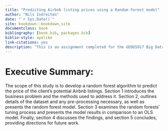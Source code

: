```yaml
--- 
title: "Predicting Airbnb listing prices using a Random Forest model"
author: "Nils Indreiten"
date: "`r Sys.Date()`"
site: bookdown::bookdown_site
documentclass: book
bibliography: [book.bib, packages.bib]
biblio-style: apalike
link-citations: yes
description: "This is an assignment completed for the GEOG5917 Big Data and Consumer Analytics module, part of the MSc Consumer Analytics and Marketing Strategy, Jan 2021 - Jan 2022 cohort."
---
```




# Executive Summary:

The scope of this study is to develop a random forest algorithm to predict the price of the client’s potential Airbnb listings. Section 1 introduces the business problem and the methods used to address it. Section 2, outlines details of the dataset and any pre-processing necessary, as well as presents the random forest model. Section 3 examines the random forests’ tuning process and presents the model results in comparison to an OLS model. Finally, section 4 discusses the findings, and section 5 concludes, providing directions for future work.
